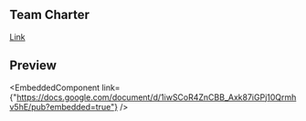 
## Team Charter

[Link](https://docs.google.com/document/d/1iwSCoR4ZnCBB_Axk87iGPj10Qrmhv5hE/edit?usp=sharing&ouid=105494760516855677949&rtpof=true&sd=true)

## Preview
<EmbeddedComponent link={"https://docs.google.com/document/d/1iwSCoR4ZnCBB_Axk87iGPj10Qrmhv5hE/pub?embedded=true"} />